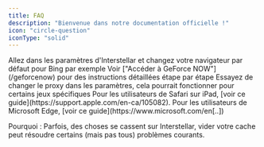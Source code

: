 ```yaml
---
title: FAQ
description: "Bienvenue dans notre documentation officielle !"
icon: "circle-question"
iconType: "solid"
---
```

<Steps titleSize="h3">
<Step title="Comment corriger les résultats Google buggés ?">
Allez dans les paramètres d'Interstellar et changez votre navigateur par défaut pour Bing par exemple
</Step>
<Step title="Comment se connecter à GeForce NOW ?">
Voir ["Accéder à GeForce NOW"](/geforcenow) pour des instructions détaillées étape par étape
</Step>

<Step title="Certains jeux ne fonctionnent pas pour moi">
Essayez de changer le proxy dans les paramètres, cela pourrait fonctionner pour certains jeux spécifiques
</Step>

<Step title="Comment vider mon cache ?">
Pour les utilisateurs de Safari sur iPad, [voir ce guide](https://support.apple.com/en-ca/105082). Pour les utilisateurs de Microsoft Edge, [voir ce guide](https://www.microsoft.com/en[..])
</Step>
</Steps>

Pourquoi : Parfois, des choses se cassent sur Interstellar, vider votre cache peut résoudre certains (mais pas tous) problèmes courants.
